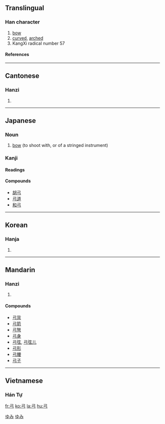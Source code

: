 ==Translingual==
{{Han stroke|[[Image:弓-order.gif]]}}
===Han character===
{{Han char|rn=57|rad=弓|as=00|sn=3|four=1720<sub>7</sub>|canj=弓 (N)}}
# [[bow]]
# [[curved]], [[arched]]
# KangXi radical number 57
====References====
{{Han ref|kx=0356.010|dkj=09692|dj=0671.220|hdz=20987.110|uh=5F13|ud=24339|bh=A47D|bd=42109}}
----
==Cantonese==
===Hanzi===
{{yue-hanzi|jyut=[[gung1]]|y=[[gung1]]}}
# {{defn|Cantonese}}
----
==Japanese==
===Noun===
{{ja-noun|k|hira=ゆみ|rom=yumi}}
# [[bow]] (to shoot with, or of a stringed instrument)
[[Category:ja:Musical instruments|ゆみ]]
[[Category:ja:Weapons|ゆみ]]

===Kanji===
{{ja-kanji|grade=2|rs=弓00}}
====Readings====
{{ja-readings|on=[[きゅう]] (kyū)|kun=[[ゆみ]] (yumi)}}

====Compounds====
*[[胡弓]]
*[[弓道]]
*[[和弓]]

----

==Korean==
===Hanja===
{{ko-hanja|hangeul=궁|eumhun=활|rv=gung|mr=kung|y=kwung}}
# {{defn|Korean}}
----
==Mandarin==
===Hanzi===
{{cmn-hanzi|pin=[[gōng]] (gong1)|wg=kung<sup>1</sup>}}
# {{defn|Mandarin}}

====Compounds====
*[[弓背]]
*[[弓箭]]
*[[弓弩]]
*[[弓身]]
*[[弓弦]], [[弓弦儿]]
*[[弓形]]
*[[弓腰]]
*[[弓子]]

----
==Vietnamese==
===Hán Tự===
{{vi-hantu|cung}}

[[fr:弓]]
[[ko:弓]]
[[la:弓]]
[[hu:弓]]